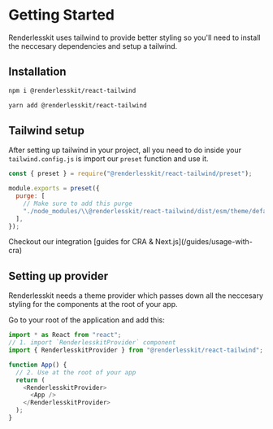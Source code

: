 
# Getting Started

Renderlesskit uses tailwind to provide better styling so you'll need to install
the neccesary dependencies and setup a tailwind.

## Installation

```bash
npm i @renderlesskit/react-tailwind
```

```bash
yarn add @renderlesskit/react-tailwind
```

## Tailwind setup

After setting up tailwind in your project, all you need to do inside your
`tailwind.config.js` is import our `preset` function and use it.

```js noCopy
const { preset } = require("@renderlesskit/react-tailwind/preset");

module.exports = preset({
  purge: [
    // Make sure to add this purge
    "./node_modules/\\@renderlesskit/react-tailwind/dist/esm/theme/defaultTheme/*.js",
  ],
});
```

<Callout>
  Checkout our integration [guides for CRA & Next.js](/guides/usage-with-cra)
</Callout>

## Setting up provider

Renderlesskit needs a theme provider which passes down all the neccesary styling
for the components at the root of your app.

Go to your root of the application and add this:

```js
import * as React from "react";
// 1. import `RenderlesskitProvider` component
import { RenderlesskitProvider } from "@renderlesskit/react-tailwind";

function App() {
  // 2. Use at the root of your app
  return (
    <RenderlesskitProvider>
      <App />
    </RenderlesskitProvider>
  );
}
```

